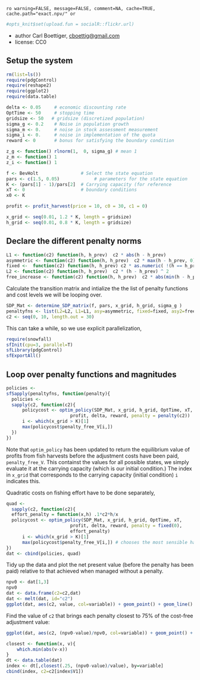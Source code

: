 `ro warning=FALSE, message=FALSE, comment=NA, cache=TRUE, cache.path="exact.npv/" or`

``` r
#opts_knit$set(upload.fun = socialR::flickr.url)
````


 * author Carl Boettiger, <cboettig@gmail.com>
 * license: CC0

## Setup the system
``` r
rm(list=ls())   
require(pdgControl)
require(reshape2)
require(ggplot2)
require(data.table)
````

``` r
delta <- 0.05     # economic discounting rate
OptTime <- 50     # stopping time
gridsize <- 50   # gridsize (discretized population)
sigma_g <- 0.2    # Noise in population growth
sigma_m <- 0.     # noise in stock assessment measurement
sigma_i <- 0.     # noise in implementation of the quota
reward <- 0       # bonus for satisfying the boundary condition
````



``` r
z_g <- function() rlnorm(1,  0, sigma_g) # mean 1
z_m <- function() 1
z_i <- function() 1
````



``` r
f <- BevHolt                # Select the state equation
pars <- c(1.5, 0.05)             # parameters for the state equation
K <- (pars[1] - 1)/pars[2]  # Carrying capacity (for reference 
xT <- 0                     # boundary conditions
x0 <- K
````

``` r
profit <- profit_harvest(price = 10, c0 = 30, c1 = 0)
````

``` r
x_grid <- seq(0.01, 1.2 * K, length = gridsize)  
h_grid <- seq(0.01, 0.8 * K, length = gridsize)  
````

## Declare the different penalty norms

``` r
L1 <- function(c2) function(h, h_prev)  c2 * abs(h - h_prev) 
asymmetric <- function(c2) function(h, h_prev)  c2 * max(h - h_prev, 0)
fixed <-  function(c2) function(h, h_prev) c2 * as.numeric( !(h == h_prev) )
L2 <- function(c2) function(h, h_prev)  c2 * (h - h_prev) ^ 2
free_increase <- function(c2) function(h, h_prev)  c2 * abs(min(h - h_prev, 0)) # increasing harvest is free
````

Calculate the transition matrix and intialize the the list of penalty functions and cost levels we will be looping over.

``` r
SDP_Mat <- determine_SDP_matrix(f, pars, x_grid, h_grid, sigma_g )
penaltyfns <- list(L2=L2, L1=L1, asy=asymmetric, fixed=fixed, asy2=free_increase)
c2 <- seq(0, 10, length.out = 30)
````

This can take a while, so we use explicit parallelization, 
``` r
require(snowfall)
sfInit(cpu=3, parallel=T)
sfLibrary(pdgControl)
sfExportAll()
````

## Loop over penalty functions and magnitudes


``` r
policies <- 
sfSapply(penaltyfns, function(penalty){
  policies <- 
  sapply(c2, function(c2){
      policycost <- optim_policy(SDP_Mat, x_grid, h_grid, OptTime, xT, 
                        profit, delta, reward, penalty = penalty(c2))
      i <- which(x_grid > K)[1]
      max(policycost$penalty_free_V[i,]) 
  })
})
````

Note that `optim_policy` has been updated to return the equilibrium value of profits from fish harvests before the adjustment costs have been paid, `penalty_free_V`.  This containst the values for all possible states, we simply evaluate it at the carrying capacity (which is our initial condition.)  The index in `x_grid` that corresponds to the carrying capacity (initial condition) `i` indicates this.  



Quadratic costs on fishing effort have to be done separately,

``` r
quad <- 
  sapply(c2, function(c2){
  effort_penalty = function(x,h) .1*c2*h/x
  policycost <- optim_policy(SDP_Mat, x_grid, h_grid, OptTime, xT, 
                        profit, delta, reward, penalty = fixed(0), 
                        effort_penalty)
      i <- which(x_grid > K)[1]
      max(policycost$penalty_free_V[i,]) # chooses the most sensible harvest in t=1
})
dat <- cbind(policies, quad)
````

Tidy up the data and plot the net present value (before the penalty has been paid) relative to that achieved when managed without a penalty.  

``` r
npv0 <- dat[1,3] 
npv0
dat <- data.frame(c2=c2,dat)
dat <- melt(dat, id="c2")
ggplot(dat, aes(c2, value, col=variable)) + geom_point() + geom_line()
````

Find the value of `c2` that brings each penalty closest to 75% of the cost-free adjustment value:

```r
ggplot(dat, aes(c2, (npv0-value)/npv0, col=variable)) + geom_point() + geom_line()
````

```r
closest <- function(x, v){
	which.min(abs(v-x))
}
dt <- data.table(dat)
index <- dt[,closest(.25, (npv0-value)/value), by=variable]
cbind(index, c2=c2[index$V1])
````



